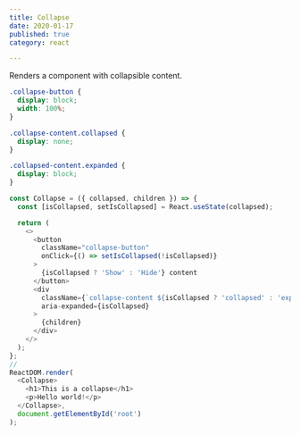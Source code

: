 ```yaml
---
title: Collapse
date: 2020-01-17
published: true
category: react

---
```

Renders a component with collapsible content.



```css
.collapse-button {
  display: block;
  width: 100%;
}

.collapse-content.collapsed {
  display: none;
}

.collapsed-content.expanded {
  display: block;
}

```

```js
const Collapse = ({ collapsed, children }) => {
  const [isCollapsed, setIsCollapsed] = React.useState(collapsed);

  return (
    <>
      <button
        className="collapse-button"
        onClick={() => setIsCollapsed(!isCollapsed)}
      >
        {isCollapsed ? 'Show' : 'Hide'} content
      </button>
      <div
        className={`collapse-content ${isCollapsed ? 'collapsed' : 'expanded'}`}
        aria-expanded={isCollapsed}
      >
        {children}
      </div>
    </>
  );
};
//
ReactDOM.render(
  <Collapse>
    <h1>This is a collapse</h1>
    <p>Hello world!</p>
  </Collapse>,
  document.getElementById('root')
);

```